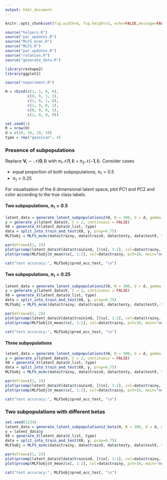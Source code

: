 ```yaml
---
output: html_document
---
```


```r
knitr::opts_chunk$set(fig.width=9, fig.height=5, echo=FALSE,message=FALSE ,warnings=FALSE)
```

\newcommand{\R}{\mathbb{R}}
\newcommand{\N}{\mathcal{N}}
\newcommand{\TN}{\mathcal{TN}}
\newcommand{\boldU}{\mathbf{U}}
\newcommand{\boldUm}{\mathbf{U}^{(m)}}
\newcommand{\boldW}{\mathbf{W}}
\newcommand{\boldWm}{\mathbf{W}^{(m)}}
\newcommand{\boldV}{\mathbf{V}}
\newcommand{\boldX}{\mathbf{X}}
\newcommand{\boldQ}{\mathbf{Q}}
\newcommand{\boldI}{\mathbf{I}}
\newcommand{\boldH}{\mathbf{H}}
\newcommand{\boldHm}{\mathbf{H}^{(m)}}
\newcommand{\boldy}{\mathbf{y}}
\newcommand{\boldz}{\mathbf{z}}
\newcommand{\boldzero}{\mathbf{0}}
\newcommand{\boldone}{\mathbf{1}}

```r
source("helpers.R")
source("par_updates.R")
source("MLFS_mcmc.R")
source("MLFS.R")
source("par_updates.R")
source("rotation.R")
source("generate_data.R")

library(reshape2)
library(ggplot2)

source("experiment.R")

H = rbind(c(1, 1, 0, 0), 
          c(0, 0, 1, 1), 
          c(1, 0, 1, 0), 
          c(1, 0, 0, 1),
          c(0, 0, 0, 1), 
          c(1, 0, 0, 0))

set.seed(1)
R = nrow(H)
d = c(10, 10, 10, 10)
type = rep("gaussian", 4)


```

### Presence of subpopulations

Replace $\boldV_i \sim \N(\boldzero, \boldI)$ with  $\pi_1 \N(\boldone, \boldI) + \pi_2 \N(-\boldone, \boldI)$. Consider cases

- equal proportion of both subpopulations, $\pi_1 = 0.5$
- $\pi_1 = 0.25$

For visualisation of the 6 dimensional latent space, plot PC1 and PC2 and color according to the true class labels. 

#### Two subpopulations, $\pi_1 = 0.5$

```r
latent_data = generate_latent_subpopulations2(H, N = 300, d = d, gamma = 10, prop=0.5)
y = generate_y(latent_data$V, C = 2, continuous = FALSE)
X0 = generate_X(latent_data$U_list, type)
data = split_into_train_and_test(X0, y, prop=0.75)
MLFSobj = MLFS_mcmc(data$trainy, data$trainX, data$testy, data$testX, type, R, max_iter=1000, verbose=FALSE)

par(mfrow=c(1, 2))
plot(prcomp(latent_data$V[data$trainind, ])$x[, 1:2], col=data$trainy, pch=16, main="true (training data)")
plot(prcomp(MLFSobj$V_mean)$x[, 1:2], col=data$trainy, pch=16, main="multi-view output")

cat("test accuracy:", MLFSobj$pred_acc_test, "\n")
```

#### Two subpopulations, $\pi_1 = 0.25$

```r
latent_data = generate_latent_subpopulations2(H, N = 300, d = d, gamma = 10, prop=0.25)
y = generate_y(latent_data$V, C = 2, continuous = FALSE)
X0 = generate_X(latent_data$U_list, type)
data = split_into_train_and_test(X0, y, prop=0.75)
MLFSobj = MLFS_mcmc(data$trainy, data$trainX, data$testy, data$testX, type, R, max_iter=1000, verbose=FALSE, label_switching = FALSE)

par(mfrow=c(1, 2))
plot(prcomp(latent_data$V[data$trainind, ])$x[, 1:2], col=data$trainy, pch=16, main="true (training data)")
plot(prcomp(MLFSobj$V_mean)$x[, 1:2], col=data$trainy, pch=16, main="multi-view output")

cat("test accuracy:", MLFSobj$pred_acc_test, "\n")
```

#### Three subpopulations

```r
latent_data = generate_latent_subpopulations3(H, N = 300, d = d, gamma = 10, prop1=0.3, prop2=0.3)
y = generate_y(latent_data$V, C = 2, continuous = FALSE)
X0 = generate_X(latent_data$U_list, type)
data = split_into_train_and_test(X0, y, prop=0.75)
MLFSobj = MLFS_mcmc(data$trainy, data$trainX, data$testy, data$testX, type, R, max_iter=1000, verbose=FALSE)

par(mfrow=c(1, 2))
plot(prcomp(latent_data$V[data$trainind, ])$x[, 1:2], col=data$trainy, pch=16, main="true (training data)")
plot(prcomp(MLFSobj$V_mean)$x[, 1:2], col=data$trainy, pch=16, main="multi-view output")

cat("test accuracy:", MLFSobj$pred_acc_test, "\n")
```

### Two subpopulations with different betas

```r
set.seed(1234)
latent_data = generate_latent_subpopulations2_beta(H, N = 300, d = d, gamma = 10, prop=0.5)
y = latent_data$y
X0 = generate_X(latent_data$U_list, type)
data = split_into_train_and_test(X0, y, prop=0.75)
MLFSobj = MLFS_mcmc(data$trainy, data$trainX, data$testy, data$testX, type, R, max_iter=1000, verbose=FALSE)

par(mfrow=c(1, 2))
plot(prcomp(latent_data$V[data$trainind, ])$x[, 1:2], col=data$trainy, pch=16, main="true (training data)")
plot(prcomp(MLFSobj$V_mean)$x[, 1:2], col=data$trainy, pch=16, main="multi-view output")

cat("test accuracy:", MLFSobj$pred_acc_test, "\n")
```

